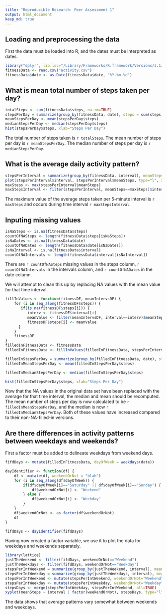 ```yaml
---
title: "Reproducible Research: Peer Assessment 1"
output: html_document
keep_md: true
---
```



## Loading and preprocessing the data
First the data must be loaded into R, and the dates must be interpreted as dates.

```r
library("dplyr", lib.loc="/Library/Frameworks/R.framework/Versions/3.1/Resources/library")
fitnessData <- read.csv("activity.csv")
fitnessData$date <- as.Date(fitnessData$date, "%Y-%m-%d")
```


## What is mean total number of steps taken per day?
```r
totalSteps <- sum(fitnessData$steps, na.rm=TRUE)
stepsPerDay = summarize(group_by(fitnessData, date), steps = sum(steps, na.rm=TRUE))
meanStepsPerDay <- mean(stepsPerDay$steps)
medianStepsPerDay <- median(stepsPerDay$steps)
hist(stepsPerDay$steps, xlab="Steps Per Day")
```

The total number of steps taken is `r totalSteps`.  The mean number of steps per day is `r meanStepsPerDay`.  The median number of steps per day is `r medianStepsPerDay`.

## What is the average daily activity pattern?
```r
stepsPerInterval = summarize(group_by(fitnessData, interval), meanSteps = mean(steps, na.rm=TRUE))
plot(stepsPerInterval$interval, stepsPerInterval$meanSteps, type="l", xlab="Time in 5 Minute Intervals", ylab="Mean of Steps Across All Days")
maxSteps <- max(stepsPerInterval$meanSteps)
maxStepsInterval <- filter(stepsPerInterval, meanSteps==maxSteps)$interval
```
The maximum value of the average steps taken per 5-minute interval is `r maxSteps` and occurs during time interval `r maxStepsInterval`.

## Inputing missing values
```r
isNaSteps <- is.na(fitnessData$steps)
countOfNASteps <- length(fitnessData$steps[isNaSteps])
isNaDates <- is.na(fitnessData$date)
countOfNADates <- length(fitnessData$date[isNaDates])
isNaInterval <- is.na(fitnessData$interval)
countOfNAIntervals <- length(fitnessData$interval[isNaInterval])
```
There are `r countOfNASteps` missing values in the steps column, `r countOfNAIntervals` in the intervals column, and `r countOfNADates` in the date column.

We will attempt to clean this up by replacing NA values with the mean value for that time interval.  

```r
fillInValues <- function(fitnessDF, meanIntervsDF) {
    for (i in seq_along(fitnessDF$steps)) {
       if(is.na(fitnessDF$steps[i])) {
          interv <- fitnessDF$interval[i]
          meanValue <- filter(meanIntervsDF, interval==interv)$meanSteps
          fitnessDF$steps[i] <- meanValue
      }
    }
    fitnessDF
}
filledInFitnessData <- fitnessData
filledInFitnessData <- fillInValues(filledInFitnessData, stepsPerInterval)

filledInStepsPerDay = summarize(group_by(filledInFitnessData, date), steps = sum(steps))
filledInMeanStepsPerDay <- mean(filledInStepsPerDay$steps)

filledInMedianStepsPerDay <- median(filledInStepsPerDay$steps)

hist(filledInStepsPerDay$steps, xlab="Steps Per Day")
```

Now that the NA values in the original data set have been replaced with the average for that time interval, the median and mean should be recomputed.  The mean number of steps per day is now calculated to be `r filledInMeanStepsPerDay`, and the median is now `r filledInMedianStepsPerDay`.  Both of these values have increased compared to their non-NA-filled-in versions.   

## Are there differences in activity patterns between weekdays and weekends?

First a factor must be added to delineate weekdays from weekend days.
```r
fifdDays <- mutate(filledInFitnessData, dayOfWeek = weekdays(date))

dayIdentifier <- function(df) {
    df <- mutate(df, weekendOrNot = "blah")
    for (i in seq_along(df$dayOfWeek)) {       
        if(df$dayOfWeek[i]=="Saturday" || df$dayOfWeek[i]=="Sunday") {
            df$weekendOrNot[i] <- "Weekend"
        } else {
            df$weekendOrNot[i] <- "Weekday"
        }
    }
    df$weekendOrNot <- as.factor(df$weekendOrNot)
    df
}

fifdDays <- dayIdentifier(fifdDays)
```

Having now created a factor variable, we use it to plot the data for weekdays and weekends separately.

```r
library(lattice)
justTheWeekend <- filter(fifdDays, weekendOrNot=="Weekend")
justTheWeekdays <- filter(fifdDays, weekendOrNot=="Weekday")
stepsPerIntWeekend = summarize(group_by(justTheWeekend, interval), meanSteps = mean(steps))
stepsPerIntWeekday = summarize(group_by(justTheWeekdays, interval), meanSteps = mean(steps))
stepsPerIntWeekend <- mutate(stepsPerIntWeekend, weekendOrNot="Weekend")
stepsPerIntWeekday <- mutate(stepsPerIntWeekday, weekendOrNot="Weekday")
stepsDays <- merge(stepsPerIntWeekday, stepsPerIntWeekend, all=TRUE)
xyplot(meanSteps ~ interval | factor(weekendOrNot), stepsDays, type="l", layout=c(1,2))

```

The data shows that average patterns vary somewhat between weekends and weekdays.
